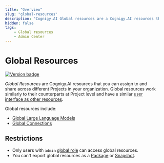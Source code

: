 ```yaml
---
title: "Overview"
slug: "global-resources"
description: "Cognigy.AI Global resources are a Cognigy.AI resources that you can assign to and share across different Projects in your organization."
hidden: false
tags:
    - Global resources
    - Admin Center
---
```


# Global Resources

<a href="Added"><img src="https://img.shields.io/badge/Added_in-v4.97-blue" alt="Version badge" /></a>

_Global Resources_ are Cognigy.AI resources that you can assign to and share across different Projects in your organization. Global resources work similarly to their counterparts at Project level and have a similar [user interface as other resources](../../../../overview/user-interface/resource-pages.mdx).

Global resources include:

- [Global Large Language Models](global-llms.mdx)
- [Global Connections](global-connections.mdx)

## Restrictions

- Only users with `admin` [global role](../access-control.mdx) can access global resources.
- You can't export global resources as a [Package](../../../../build/packages.mdx) or [Snapshot](../../../../deploy/snapshots.mdx).
